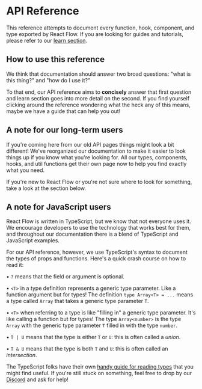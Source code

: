 
# API Reference

This reference attempts to document every function, hook, component, and type
exported by React Flow. If you are looking for guides and tutorials, please refer to our [learn section](/learn).

## How to use this reference

We think that documentation should answer two broad
questions: "what is this thing?" and "how do I use it?"

To that end, our API reference aims to **concisely** answer that first question
and learn section goes into more detail on the second. If you find yourself clicking
around the reference wondering what the heck any of this means, maybe we have a
guide that can help you out!

<ContentGrid className="mt-8">
  <ContentGridItem route="/learn/customization/custom-nodes">
    <BlogPostPreview
      title="Custom nodes"
      intro="A powerful feature of React Flow is the ability to add custom nodes. Within your custom nodes you can render everything you want. You can define multiple source and target handles and render form inputs or charts for example. In this guide we will implement a node with an input field that updates some text in another part of the application."
    />
  </ContentGridItem>
  <ContentGridItem route="/learn/layouting/layouting">
    <BlogPostPreview
      title="Layouting"
      intro="We regularly get asked how to handle layouting in React Flow. While we could build some basic layouting into React Flow, we believe that you know your app's requirements best and with so many options out there we think it's better you choose the best right tool for the job. In this guide we'll look at four layouting libraries and how to use them."
    />
  </ContentGridItem>
</ContentGrid>

## A note for our long-term users

If you're coming here from our old API pages things might look a bit different!
We've reorganized our documentation to make it easier to look things up if you
know what you're looking for. All our types, components, hooks, and util functions
get their own page now to help you find exactly what you need.

If you're new to React Flow or you're not sure where to look for something, take
a look at the section below.

## A note for JavaScript users

React Flow is written in TypeScript, but we know that not everyone uses it. We
encourage developers to use the technology that works best for them, and
throughout our documentation there is a blend of TypeScript and JavaScript
examples.

For our API reference, however, we use TypeScript's syntax to document the types
of props and functions. Here's a quick crash course on how to read it:

• `?` means that the field or argument is optional.

• `<T>` in a type definition represents a generic type parameter. Like a function
argument but for types! The definition `type Array<T> = ...` means a type called
`Array` that takes a generic type parameter `T`.

• `<T>` when referring to a type is like "filling in" a generic type parameter.
It's like calling a function but for types! The type `Array<number>` is the
type `Array` with the generic type parameter `T` filled in with the type
`number`.

• `T | U` means that the type is either `T` or `U`: this is often called a
_union_.

• `T & U` means that the type is both `T` and `U`: this is often called an
_intersection_.

The TypeScript folks have their own
[handy guide for reading types](https://www.typescriptlang.org/docs/handbook/typescript-in-5-minutes.html)
that you might find useful. If you're still stuck on something, feel free to
drop by our [Discord](https://discord.com/invite/RVmnytFmGW) and ask for help!
